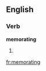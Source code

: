 
==English==

===Verb===
'''memorating'''

# {{present participle of|[[memorate]]}}

[[fr:memorating]]